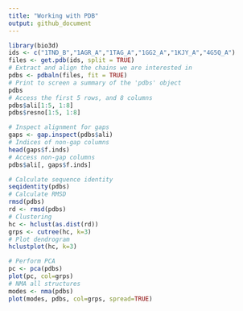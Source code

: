 ```yaml
---
title: "Working with PDB"
output: github_document
---
```


```r
library(bio3d)
ids <- c("1TND_B","1AGR_A","1TAG_A","1GG2_A","1KJY_A","4G5Q_A")
files <- get.pdb(ids, split = TRUE)
# Extract and align the chains we are interested in
pdbs <- pdbaln(files, fit = TRUE)
# Print to screen a summary of the 'pdbs' object
pdbs
# Access the first 5 rows, and 8 columns
pdbs$ali[1:5, 1:8]
pdbs$resno[1:5, 1:8]
```

```r
# Inspect alignment for gaps
gaps <- gap.inspect(pdbs$ali)
# Indices of non-gap columns
head(gaps$f.inds)
# Access non-gap columns
pdbs$ali[, gaps$f.inds]
```


```r
# Calculate sequence identity
seqidentity(pdbs)
# Calculate RMSD
rmsd(pdbs)
rd <- rmsd(pdbs)
# Clustering
hc <- hclust(as.dist(rd))
grps <- cutree(hc, k=3)
# Plot dendrogram
hclustplot(hc, k=3)
```
```r
# Perform PCA
pc <- pca(pdbs)
plot(pc, col=grps)
# NMA all structures
modes <- nma(pdbs)
plot(modes, pdbs, col=grps, spread=TRUE)
```
